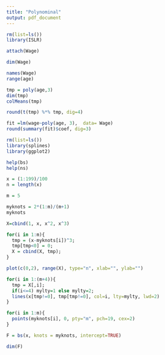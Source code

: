 ```yaml
---
title: "Polynominal"
output: pdf_document
---
```


```r
rm(list=ls())
library(ISLR)

attach(Wage)

dim(Wage)
```
```r
names(Wage)
range(age)
```

```r
tmp = poly(age,3)
dim(tmp)
colMeans(tmp)

round(t(tmp) %*% tmp, dig=4)

```


```r
fit =lm(wage~poly(age, 3),  data= Wage)
round(summary(fit)$coef, dig=3)
```

```r
rm(list=ls())
library(splines)
library(ggplot2)

help(bs)
help(ns)

x = (1:199)/100
n = length(x)

m = 5

myknots = 2*(1:m)/(m+1)
myknots

X=cbind(1, x, x^2, x^3)

for(i in 1:m){
  tmp = (x-myknots[i])^3;
  tmp[tmp<0] = 0;
  X = cbind(X, tmp);
}

plot(c(0,2), range(X), type="n", xlab="", ylab="")

for(i in 1:(m+4)){
  tmp = X[,i];
  if(i<=4) mylty=1 else mylty=2;
  lines(x[tmp!=0], tmp[tmp!=0], col=i, lty=mylty, lwd=2)
}

for(i in 1:m){
  points(myknots[i], 0, pty="m", pch=19, cex=2)
}

F = bs(x, knots = myknots, intercept=TRUE)

dim(F)

```